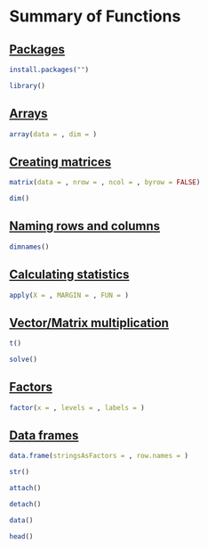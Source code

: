 # Summary of Functions

## [Packages](01-packages.qmd#sec-packages) {.unnumbered}

```r
install.packages("")
```

```r
library()
```

## [Arrays](02-data.qmd#sec-arrays) {.unnumbered}

```r
array(data = , dim = )
```

## [Creating matrices](02-data.qmd#sec-creating-mat) {.unnumbered}

```r
matrix(data = , nrow = , ncol = , byrow = FALSE)
```

```r
dim()
```

## [Naming rows and columns](02-data.qmd#sec-naming-mat) {.unnumbered}

```r
dimnames()
```

## [Calculating statistics](02-data.qmd#sec-calculate-mat) {.unnumbered}

```r
apply(X = , MARGIN = , FUN = )
```

## [Vector/Matrix multiplication](02-data.qmd#sec-mat-mult) {.unnumbered}

```r
t()
```

```r
solve()
```

## [Factors](02-data.qmd#sec-fact) {.unnumbered}

```r
factor(x = , levels = , labels = )
```

## [Data frames](02-data.qmd#sec-df) {.unnumbered}

```r
data.frame(stringsAsFactors = , row.names = )
```

```r
str()
```

```r
attach()
```

```r
detach()
```

```r
data()
```

```r
head()
```
